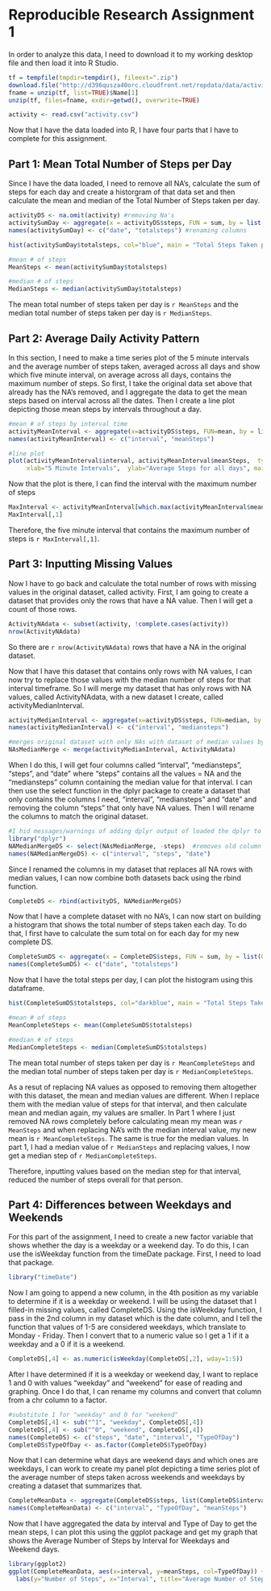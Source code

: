 Reproducible Research Assignment 1
====================================


In order to analyze this data, I need to download it to my working desktop file and then load it into R Studio.  

```r
tf = tempfile(tmpdir=tempdir(), fileext=".zip")  
download.file("http://d396qusza40orc.cloudfront.net/repdata/data/activity.zip", tf)  
fname = unzip(tf, list=TRUE)$Name[1] 
unzip(tf, files=fname, exdir=getwd(), overwrite=TRUE) 

activity <- read.csv("activity.csv")
```


Now that I have the data loaded into R, I have four parts that I have to complete for this assignment.

## Part 1: Mean Total Number of Steps per Day

Since I have the data loaded, I need to remove all NA's, calculate the sum of steps for each day and create a historgram of that data set and then calculate the mean and median of the Total Number of Steps taken per day.

```r

activityDS <- na.omit(activity) #removing Na's
activitySumDay <- aggregate(x = activityDS$steps, FUN = sum, by = list(Group.date = activityDS$date)) #totals for each day
names(activitySumDay) <- c("date", "totalsteps") #renaming columns

hist(activitySumDay$totalsteps, col="blue", main = "Total Steps Taken per Day", xlab = "Total Steps") #creates hist

```


```r
#mean # of steps
MeanSteps <- mean(activitySumDay$totalsteps)

#median # of steps
MedianSteps <- median(activitySumDay$totalsteps)
```

The mean total number of steps taken per day is `r MeanSteps` and the median total number of steps taken per day is `r MedianSteps`.  


## Part 2: Average Daily Activity Pattern

In this section, I need to make a time series plot of the 5 minute intervals and the average number of steps taken, averaged across all days and show which five minute interval, on average across all days, contains the maximum number of steps.  So first, I take the original data set above that already has the NA's removed, and I aggregate the data to get the mean steps based on interval across all the dates.  Then I create a line plot depicting those mean steps by intervals throughout a day.

```r
#mean # of steps by interval time
activityMeanInterval <- aggregate(x=activityDS$steps, FUN=mean, by = list(Group.interval = activityDS$interval))
names(activityMeanInterval) <- c("interval", "meanSteps")

#line plot
plot(activityMeanInterval$interval, activityMeanInterval$meanSteps,  type="l", col="red",
     xlab="5 Minute Intervals",  ylab="Average Steps for all days", main = "Average Number of Steps Taken Across All Days")
```

Now that the plot is there, I can find the interval with the maximum number of steps

```r
MaxInterval <- activityMeanInterval[which.max(activityMeanInterval$meanSteps),] 
MaxInterval[,1]  
```

Therefore, the five minute interval that contains the maximum number of steps is `r MaxInterval[,1]`.  


## Part 3: Inputting Missing Values
Now I have to go back and calculate the total number of rows with missing values in the original dataset, called activity.  First, I am going to create a dataset that provides only the rows that have a NA value.  Then I will get a count of those rows.

```r
ActivityNAdata <- subset(activity, !complete.cases(activity))
nrow(ActivityNAdata)
```

So there are `r nrow(ActivityNAdata)` rows that have a NA in the original dataset.

Now that I have this dataset that contains only rows with NA values, I can now try to replace those values with the median number of steps for that interval timeframe.  So I will merge my dataset that has only rows with NA values, called ActivityNAdata, with a new dataset I create, called activityMedianInterval.

```r
activityMedianInterval <- aggregate(x=activityDS$steps, FUN=median, by = list(Group.interval = activityDS$interval))
names(activityMedianInterval) <- c("interval", "mediansteps")

#merges original dataset with only NAs with dataset of median values by interval
NAsMedianMerge <- merge(activityMedianInterval, ActivityNAdata) 
```

When I do this, I will get four columns called "interval", "mediansteps", "steps", and "date" where "steps" contains all the values = NA and the "mediansteps" column containing the median value for that interval.  I can then use the select function in the dplyr package to create a dataset that only contains the columns I need, "interval", "mediansteps" and "date" and removing the column "steps" that only have NA values.  Then I will rename the columns to match the original dataset.   

```r
#I hid messages/warnings of adding dplyr output of loaded the dplyr to my environment.  That is not needed in the document.
library("dplyr")
NAMedianMergeDS <- select(NAsMedianMerge, -steps)  #removes old column that has NA values called steps
names(NAMedianMergeDS) <- c("interval", "steps", "date") 
```

Since I renamed the columns in my dataset that replaces all NA rows with median values, I can now combine both datasets back using the rbind function.  

```r
CompleteDS <- rbind(activityDS, NAMedianMergeDS)
```

Now that I have a complete dataset with no NA's, I can now start on building a histogram that shows the total number of steps taken each day.  To do that, I first have to calculate the sum total on for each day for my new complete DS.

```r
CompleteSumDS <- aggregate(x = CompleteDS$steps, FUN = sum, by = list(Group.date = CompleteDS$date))
names(CompleteSumDS) <- c("date", "totalsteps")
```

Now that I have the total steps per day, I can plot the histogram using this dataframe. 

```r
hist(CompleteSumDS$totalsteps, col="darkblue", main = "Total Steps Taken per Day", xlab = "Total Steps")
```


```r
#mean # of steps
MeanCompleteSteps <- mean(CompleteSumDS$totalsteps)

#median # of steps
MedianCompleteSteps <- median(CompleteSumDS$totalsteps)
```

The mean total number of steps taken per day is `r MeanCompleteSteps` and the median total number of steps taken per day is `r MedianCompleteSteps`.  

As a resut of replacing NA values as opposed to removing them altogether with this dataset, the mean and median values are different. When I replace them with the median value of steps for that interval, and then calculate mean and median again, my values are smaller.   In Part 1 where I just removed NA rows completely before calculating mean my mean was `r MeanSteps` and when replacing NA's with the median interval value, my new mean is `r MeanCompleteSteps`.  The same is true for the median values.  In part 1, I had a median value of `r MedianSteps` and replacing values, I now get a median step of `r MedianCompleteSteps`. 

Therefore, inputting values based on the median step for that interval, reduced the number of steps overall for that person.  


## Part 4:  Differences between Weekdays and Weekends

For this part of the assignment, I need to create a new factor variable that shows whether the day is a weekday or a weekend day.  To do this, I can use the isWeekday function from the timeDate package.  First, I need to load that package.

```r

library("timeDate")

```

Now I am going to append a new column, in the 4th position as my variable to determine if it is a weekday or weekend.  I will be using the dataset that I filled-in missing values, called CompleteDS.  Using the isWeekday function, I pass in the 2nd column in my dataset which is the date column, and I tell the function that values of 1-5 are considered weekdays, which translate to Monday - Friday.  Then I convert that to a numeric value so I get a 1 if it a weekday and a 0 if it is a weekend. 

```r
CompleteDS[,4] <- as.numeric(isWeekday(CompleteDS[,2], wday=1:5))
```

After I have determined if it is a weekday or weekend day, I want to replace 1 and 0 with values "weekday" and "weekend" for ease of reading and graphing.   Once I do that, I can rename my columns and convert that column from a chr column to a factor.

```r
#substitute 1 for "weekday" and 0 for "weekend"
CompleteDS[,4] <- sub("^1", "weekday", CompleteDS[,4])
CompleteDS[,4] <- sub("^0", "weekend", CompleteDS[,4])
names(CompleteDS) <- c("steps", "date", "interval", "TypeOfDay")
CompleteDS$TypeOfDay <- as.factor(CompleteDS$TypeOfDay)
```

Now that I can determine what days are weekend days and which ones are weekdays, I can work to create my panel plot depicting a time series plot of the average number of steps taken across weekends and weekdays by creating a dataset that summarizes that. 

```r
CompleteMeanData <- aggregate(CompleteDS$steps, list(CompleteDS$interval, CompleteDS$TypeOfDay), mean)
names(CompleteMeanData) <- c("interval", "TypeOfDay", "meanSteps")
```

Now that I have aggregated the data by interval and Type of Day to get the mean steps, I can plot this using the ggplot package and get my graph that shows the Average Number of Steps by Interval for Weekdays and Weekend days.

```r
library(ggplot2)
ggplot(CompleteMeanData, aes(x=interval, y=meanSteps, col=TypeOfDay)) + geom_line() + facet_grid(TypeOfDay ~ .) +
  labs(y="Number of Steps", x="Interval", title="Average Number of Steps for Each Interval by Type of Day")
```
